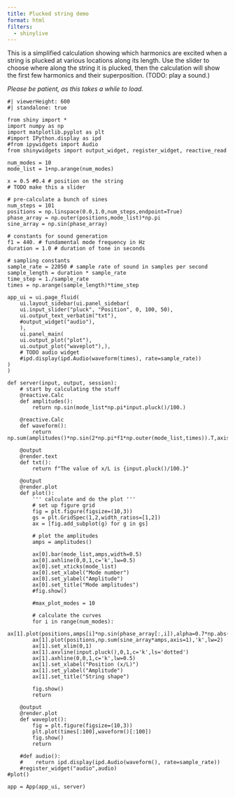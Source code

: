 ```yaml
---
title: Plucked string demo
format: html
filters:
  - shinylive
---
```


This is a simplified calculation showing which harmonics are excited when a string is plucked at various locations along its length.  Use the slider to choose where along the string it is plucked, then the calculation will show the first few harmonics and their superposition.  (TODO: play a sound.)

*Please be patient, as this takes a while to load.*

```shinylive-python
#| viewerHeight: 600
#| standalone: true

from shiny import *
import numpy as np
import matplotlib.pyplot as plt
#import IPython.display as ipd
#from ipywidgets import Audio
from shinywidgets import output_widget, register_widget, reactive_read

num_modes = 10
mode_list = 1+np.arange(num_modes)

x = 0.5 #0.4 # position on the string
# TODO make this a slider

# pre-calculate a bunch of sines
num_steps = 101
positions = np.linspace(0.0,1.0,num_steps,endpoint=True)
phase_array = np.outer(positions,mode_list)*np.pi
sine_array = np.sin(phase_array)

# constants for sound generation
f1 = 440. # fundamental mode frequency in Hz
duration = 1.0 # duration of tone in seconds

# sampling constants
sample_rate = 22050 # sample rate of sound in samples per second
sample_length = duration * sample_rate
time_step = 1./sample_rate
times = np.arange(sample_length)*time_step

app_ui = ui.page_fluid(
    ui.layout_sidebar(ui.panel_sidebar(
    ui.input_slider("pluck", "Position", 0, 100, 50),
    ui.output_text_verbatim("txt"),
    #output_widget("audio"),
    ),
    ui.panel_main(
    ui.output_plot("plot"),
    ui.output_plot("waveplot"),),
    # TODO audio widget
    #ipd.display(ipd.Audio(waveform(times), rate=sample_rate))
)
)

def server(input, output, session):
    # start by calculating the stuff
    @reactive.Calc
    def amplitudes():
        return np.sin(mode_list*np.pi*input.pluck()/100.)
    
    @reactive.Calc
    def waveform():
        return np.sum(amplitudes()*np.sin(2*np.pi*f1*np.outer(mode_list,times)).T,axis=1)
    
    @output
    @render.text
    def txt():
        return f"The value of x/L is {input.pluck()/100.}"

    @output
    @render.plot
    def plot():
        ''' calculate and do the plot '''
        # set up figure grid
        fig = plt.figure(figsize=(10,3))
        gs = plt.GridSpec(1,2,width_ratios=[1,2])
        ax = [fig.add_subplot(g) for g in gs]
    
        # plot the amplitudes
        amps = amplitudes()

        ax[0].bar(mode_list,amps,width=0.5)
        ax[0].axhline(0,0,1,c='k',lw=0.5)
        ax[0].set_xticks(mode_list)
        ax[0].set_xlabel("Mode number")
        ax[0].set_ylabel("Amplitude")
        ax[0].set_title("Mode amplitudes")
        #fig.show()
    
        #max_plot_modes = 10
    
        # calculate the curves
        for i in range(num_modes):
            ax[1].plot(positions,amps[i]*np.sin(phase_array[:,i]),alpha=0.7*np.abs(amps[i])**2,color='r',lw=1)
        ax[1].plot(positions,np.sum(sine_array*amps,axis=1),'k',lw=2)
        ax[1].set_xlim(0,1)
        ax[1].axvline(input.pluck(),0,1,c='k',ls='dotted')
        ax[1].axhline(0,0,1,c='k',lw=0.5)
        ax[1].set_xlabel("Position (x/L)")
        ax[1].set_ylabel("Amplitude")
        ax[1].set_title("String shape")

        fig.show()
        return
    
    @output
    @render.plot
    def waveplot():
        fig = plt.figure(figsize=(10,3))
        plt.plot(times[:100],waveform()[:100])
        fig.show()
        return
    
    #def audio():
    #    return ipd.display(ipd.Audio(waveform(), rate=sample_rate))
    #register_widget("audio",audio)
#plot()

app = App(app_ui, server)

```
